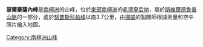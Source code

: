 '''瑟爾豪薩內峰'''是[[南極洲|南極洲]]的山峰，位於[[東部南極洲|東部南極洲]]的[[毛德皇后地|毛德皇后地]]，屬於[[斯維爾德魯普山脈|斯維爾德魯普山脈]]的一部分，處於[[努普斯科帕峰|努普斯科帕峰]]以南3.7公里，由[[挪威|挪威]]的製圖師根據測量和空中照片繪入地圖。

{{coord|72|47|S|0|15|E|type:landmark|display=title}}

{{Antarctica-geo-stub}}
[[Category:南極洲山峰|Category:南極洲山峰]]